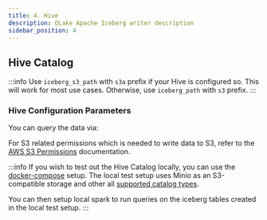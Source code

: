 ```yaml
---
title: 4. Hive
description: OLake Apache Iceberg writer description
sidebar_position: 4
---
```


## Hive Catalog

:::info
Use `iceberg_s3_path` with `s3a` prefix if your Hive is configured so. This will work for most use cases. Otherwise, use `iceberg_path` with `s3` prefix.
:::

<HiveIcebergWriterConfig/>

### Hive Configuration Parameters

<HiveIcebergWriterConfigDetails/>


You can query the data via:

<CatalogQuery/>

For S3 related permissions which is needed to write data to S3, refer to the [AWS S3 Permissions](../../s3/overview#iam-permissions-required) documentation.

:::info
If you wish to test out the Hive Catalog locally, you can use the [docker-compose](../../writers/iceberg/docker-compose) setup. The local test setup uses Minio as an S3-compatible storage and other all [supported catalog types](/docs/writers/iceberg/docker-compose#local-catalog--test-setup). 

You can then setup local spark to run queries on the iceberg tables created in the local test setup.
:::